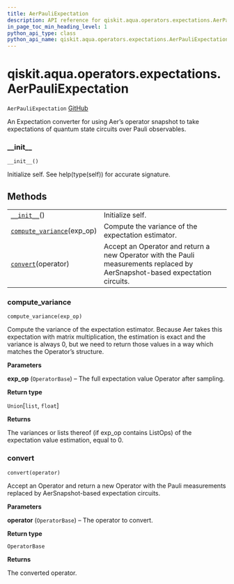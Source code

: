 ```yaml
---
title: AerPauliExpectation
description: API reference for qiskit.aqua.operators.expectations.AerPauliExpectation
in_page_toc_min_heading_level: 1
python_api_type: class
python_api_name: qiskit.aqua.operators.expectations.AerPauliExpectation
---
```


<span id="qiskit-aqua-operators-expectations-aerpauliexpectation" />

# qiskit.aqua.operators.expectations.AerPauliExpectation

<span id="qiskit.aqua.operators.expectations.AerPauliExpectation" />

`AerPauliExpectation` [GitHub](https://github.com/qiskit-community/qiskit-aqua/tree/stable/0.8/qiskit/aqua/operators/expectations/aer_pauli_expectation.py "view source code")

An Expectation converter for using Aer’s operator snapshot to take expectations of quantum state circuits over Pauli observables.

### \_\_init\_\_

<span id="qiskit.aqua.operators.expectations.AerPauliExpectation.__init__" />

`__init__()`

Initialize self. See help(type(self)) for accurate signature.

## Methods

|                                                                                                                                                                                   |                                                                                                                              |
| --------------------------------------------------------------------------------------------------------------------------------------------------------------------------------- | ---------------------------------------------------------------------------------------------------------------------------- |
| [`__init__`](#qiskit.aqua.operators.expectations.AerPauliExpectation.__init__ "qiskit.aqua.operators.expectations.AerPauliExpectation.__init__")()                                | Initialize self.                                                                                                             |
| [`compute_variance`](#qiskit.aqua.operators.expectations.AerPauliExpectation.compute_variance "qiskit.aqua.operators.expectations.AerPauliExpectation.compute_variance")(exp\_op) | Compute the variance of the expectation estimator.                                                                           |
| [`convert`](#qiskit.aqua.operators.expectations.AerPauliExpectation.convert "qiskit.aqua.operators.expectations.AerPauliExpectation.convert")(operator)                           | Accept an Operator and return a new Operator with the Pauli measurements replaced by AerSnapshot-based expectation circuits. |

### compute\_variance

<span id="qiskit.aqua.operators.expectations.AerPauliExpectation.compute_variance" />

`compute_variance(exp_op)`

Compute the variance of the expectation estimator. Because Aer takes this expectation with matrix multiplication, the estimation is exact and the variance is always 0, but we need to return those values in a way which matches the Operator’s structure.

**Parameters**

**exp\_op** (`OperatorBase`) – The full expectation value Operator after sampling.

**Return type**

`Union`\[`list`, `float`]

**Returns**

The variances or lists thereof (if exp\_op contains ListOps) of the expectation value estimation, equal to 0.

### convert

<span id="qiskit.aqua.operators.expectations.AerPauliExpectation.convert" />

`convert(operator)`

Accept an Operator and return a new Operator with the Pauli measurements replaced by AerSnapshot-based expectation circuits.

**Parameters**

**operator** (`OperatorBase`) – The operator to convert.

**Return type**

`OperatorBase`

**Returns**

The converted operator.

